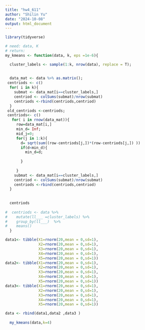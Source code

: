 ```yaml
---
title: "hw4_611"
author: "Shilin Yu"
date: "2024-10-08"
output: html_document
---
```







```r
library(tidyverse)


```



```r

# need: data, K
# return:
my_kmeans <- function(data, k, eps =1e-6){

  cluster_labels <- sample(1:k, nrow(data), replace = T); 
  
 
  data_mat <- data %>% as.matrix();
 centriods <- c()
  for( i in k){
    submat <- data_mat[i==cluster_labels,]
    centriod <- colSums(submat)/nrow(submat)
    centriods <-rbind(centriods,centriod)
  }
 old_centriods <-centriods;
 centriods<- c()
   for( i in rnow(data_mat)){
     row=data_mat[i,]
     min_d= Inf;
     mid_j=0;
     for(j in 1:k){
       d= sqrt(sum((row-centriods[j,])*(row-centriods[j,]) ))
       if(d<min_d){
         min_d=d;
         
       }
       
     }
    submat <- data_mat[i==cluster_labels,]
    centriod <- colSums(submat)/nrow(submat)
    centriods <-rbind(centriods,centriod)
  }
 
 
  centriods
   
#  centriods <- data %>% 
#    mutate(ll___ =cluster_labels) %>%
#    group_by(ll___)  %>%
#    means()
  }

data1<- tibble(X1=rnorm(20,mean = 0,sd=1),
               X2=rnorm(20,mean = 0,sd=1),
               X3=rnorm(20,mean = 0,sd=1),
               X4=rnorm(20,mean = 0,sd=1),
               X5=rnorm(20,mean = 0,sd=1))
data2<- tibble(X1=rnorm(20,mean = 0,sd=1),
               X2=rnorm(20,mean = 0,sd=1),
               X3=rnorm(20,mean = 0,sd=1),
               X4=rnorm(20,mean = 0,sd=1),
               X5=rnorm(20,mean = 0,sd=1))
data3<- tibble(X1=rnorm(20,mean = 0,sd=1),
               X2=rnorm(20,mean = 0,sd=1),
               X3=rnorm(20,mean = 0,sd=1),
               X4=rnorm(20,mean = 0,sd=1),
               X5=rnorm(20,mean = 0,sd=1))

data <- rbind(data1,data2 ,data3 )
  
  my_kmeans(data,k=4)
  


```